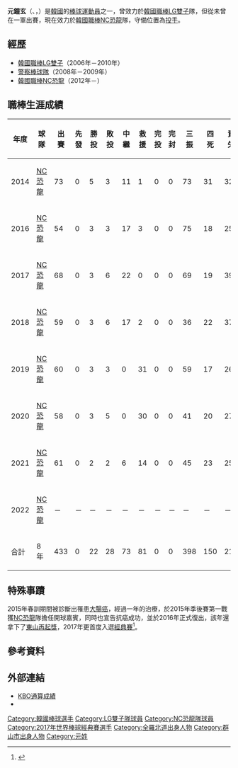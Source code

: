 {{Infobox KBO player|
|name=元鐘玄|
|image=|
|width=300|
|position=投手|
|team=NC恐龍|
|number=46|
|bats=右|
|throws=右|
|birthdate={{birth_date_and_age|1987|7|31|mf=y}}|
|birthplace={{KOR}}[[全羅北道|全羅北道]][[群山市|群山市]]|
|debutdate=4月3日
|debutyear=2014年
|debutteam=NC恐龍
|statyear=2021年球季
|stat1label=勝投－敗投
|stat1value=22－28
|stat2label=中繼－救援
|stat2value=73－81
|stat3label=三振－四壞
|stat3value=398－150
|stat4label=防禦率
|stat4value=4.16
|teams=<nowiki></nowiki> 
* [[LG雙子|LG雙子]] (2006年－2010年)
* [[警察棒球隊|警察棒球隊]] (2008年－2009年)
* [[NC恐龍|NC恐龍]] (2012年－)
|medaltemplates=
{{MedalSport|男子[[棒球|棒球]]}}
{{MedalCountry|{{KOR}}}}
{{MedalCompetition|[[世界棒球12強賽|世界棒球12強賽]]}}
{{MedalSilver|[[2019年世界棒球12強賽|2019年 東京]]|隊際}}
}}

'''元鐘玄'''（{{lang-en|'''Won Jong Hyeon'''}}、{{lang-ko|'''원종현'''}}，{{bd|1987年|7月31日|catIdx=Won Jong Hyeon}}）是[[韓國|韓國]]的[[棒球|棒球]][[運動員|運動員]]之一，曾效力於[[韓國職棒|韓國職棒]][[LG雙子|LG雙子]]隊，但從未曾在一軍出賽，現在效力於[[韓國職棒|韓國職棒]][[NC恐龍|NC恐龍]]隊，守備位置為[[投手|投手]]。

==經歷==
*[[韓國職棒|韓國職棒]][[LG雙子|LG雙子]]（2006年－2010年）
*[[警察棒球隊|警察棒球隊]]（2008年－2009年）
*[[韓國職棒|韓國職棒]][[NC恐龍|NC恐龍]]（2012年－）

==職棒生涯成績==
{| class="wikitable" width="1000px"
|- align="center"
!年度!!球隊!!出賽!!先發!!勝投!!敗投!!中繼!!救援!!完投!!完封!!三振!!四死!!責失!!投球局數!!自責分率!!被上壘率
|- align="center"
|2014||[[NC恐龍|NC恐龍]]||73||0||5||3||11||1||0||0||73||31||32||71.0||4.06||1.31
|- align="center"
|2016||[[NC恐龍|NC恐龍]]||54||0||3||3||17||3||0||0||75||18||25||70.2||3.18||0.98
|- align="center"
|2017||[[NC恐龍|NC恐龍]]||68||0||3||6||22||0||0||0||69||19||39||80.0||4.39||1.31
|- align="center"
|2018||[[NC恐龍|NC恐龍]]||59||0||3||6||17||2||0||0||36||22||37||64.1||5.18||1.55
|- align="center"
|2019||[[NC恐龍|NC恐龍]]||60||0||3||3||0||31||0||0||59||17||26||60.0||3.90||1.32
|- align="center"
|2020||[[NC恐龍|NC恐龍]]||58||0||3||5||0||30||0||0||41||20||27||57.0||4.26||1.33
|- align="center"
|2021||[[NC恐龍|NC恐龍]]||61||0||2||2||6||14||0||0||45||23||25||53.0||4.25||1.70
|- align="center"
|2022||[[NC恐龍|NC恐龍]]||－||－||－||－||－||－||－||－||－||－||－||－||－||－
|- style="background:#315288;color:#FFFFFF" align="center" 
|合計||8年||433||0||22||28||73||81||0||0||398||150||211||456.0||4.16||1.34
|}

==特殊事蹟==
2015年春訓期間被診斷出罹患[[大腸癌|大腸癌]]，經過一年的治療，於2015年季後賽第一戰獲[[NC恐龍|NC恐龍]]隊擔任開球嘉賓，同時也宣告抗癌成功，並於2016年正式復出，該年還拿下了[[東山再起獎|東山再起獎]]，2017年更首度入選[[2017年世界棒球經典賽|經典賽]]<ref>{{Citation|title=經典4鬥士 病後大丈夫》火球男元鐘玄 抗癌東山再起|url=https://sports.ltn.com.tw/news/paper/1080788|work=[[自由時報|自由時報]]|date=2017-02-24|accessdate=2021-01-18|archive-date=2018-12-16|archive-url=https://web.archive.org/web/20181216025644/http://sports.ltn.com.tw/news/paper/1080788}}</ref>。

==參考資料==
{{Reflist}}

==外部連結==
* [https://www.koreabaseball.com/Record/Player/PitcherDetail/Basic.aspx?playerId=76118 KBO通算成績] {{Wayback|url=https://www.koreabaseball.com/Record/Player/PitcherDetail/Basic.aspx?playerId=76118 |date=20200924171400 }} {{ko icon}}
* {{baseballstats |mlb= |espn= |br= |fangraphs= |cube= |brm=won---000jon }}

{{NC恐龍隊球員名單}}
{{2017年世界棒球經典賽韓國成棒代表隊}}
{{2019年世界棒球12強賽韓國成棒代表隊}}
{{DEFAULTSORT:Won Jong Hyeon}}
[[Category:韓國棒球選手|Category:韓國棒球選手]]
[[Category:LG雙子隊球員|Category:LG雙子隊球員]]
[[Category:NC恐龍隊球員|Category:NC恐龍隊球員]]
[[Category:2017年世界棒球經典賽選手|Category:2017年世界棒球經典賽選手]]
[[Category:全羅北道出身人物|Category:全羅北道出身人物]]
[[Category:群山市出身人物|Category:群山市出身人物]]
[[Category:元姓|Category:元姓]]